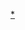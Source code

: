 {{Catnav|頁面分類|人类社会|文化|电视剧|各國電視劇|韓國電視劇|SBS連續劇}}
{{Catnav|頁面分類|...|电视节目|电视剧|各國電視劇|韓國電視劇|SBS連續劇}}
{{Catnav|頁面分類|...|电视|电视节目|韓國电视节目|韓國電視劇| SBS連續劇}}
{{Catnav|頁面分類|...|各國電視|韓國電視|韓國电视节目|韓國電視劇| SBS連續劇}}
{{Catnav|頁面分類|...|电视|各國電視|各國電視劇|韓國電視劇| SBS連續劇}}

{{catmore|SBS晨間連續劇}}





[[Category:SBS電視劇|*]]